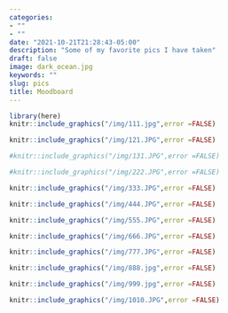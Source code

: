 ```yaml
---
categories:
- ""
- ""
date: "2021-10-21T21:28:43-05:00"
description: "Some of my favorite pics I have taken"
draft: false
image: dark_ocean.jpg
keywords: ""
slug: pics
title: Moodboard
---
```


```r
library(here)
knitr::include_graphics("/img/111.jpg",error =FALSE)
```


```r
knitr::include_graphics("/img/121.JPG",error =FALSE)
```


```r
#knitr::include_graphics("/img/131.JPG",error =FALSE)
```


```r
#knitr::include_graphics("/img/222.JPG",error =FALSE)
```


```r
knitr::include_graphics("/img/333.JPG",error =FALSE)
```


```r
knitr::include_graphics("/img/444.JPG",error =FALSE)
```


```r
knitr::include_graphics("/img/555.JPG",error =FALSE)
```


```r
knitr::include_graphics("/img/666.JPG",error =FALSE)
```


```r
knitr::include_graphics("/img/777.JPG",error =FALSE)
```


```r
knitr::include_graphics("/img/888.jpg",error =FALSE)
```


```r
knitr::include_graphics("/img/999.jpg",error =FALSE)
```


```r
knitr::include_graphics("/img/1010.JPG",error =FALSE)
```

